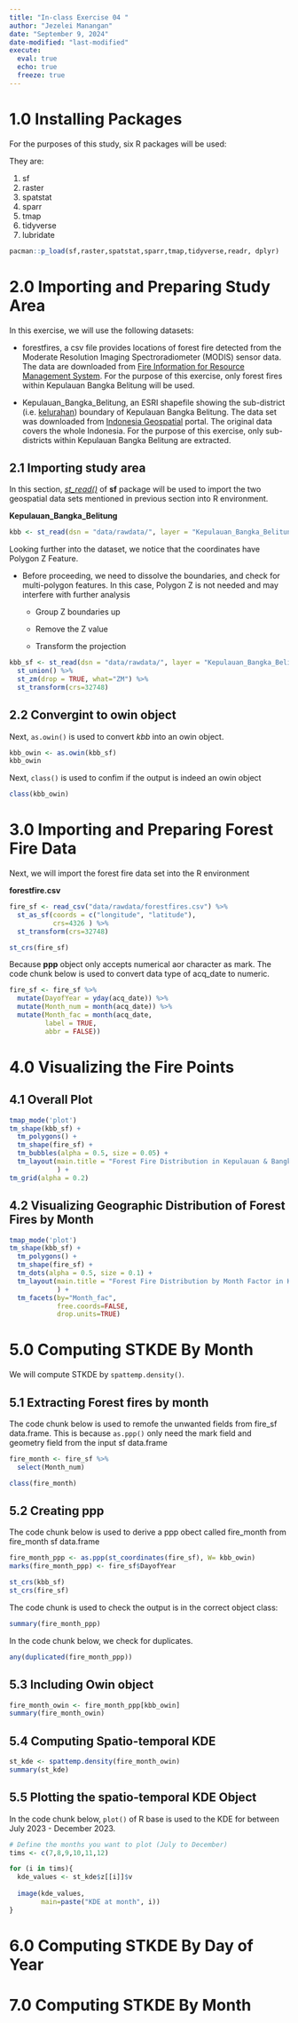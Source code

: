 ```yaml
---
title: "In-class Exercise 04 "
author: "Jezelei Manangan"
date: "September 9, 2024"
date-modified: "last-modified"
execute: 
  eval: true
  echo: true
  freeze: true
---
```


# 1.0 Installing Packages

For the purposes of this study, six R packages will be used:

They are:

1.  sf
2.  raster
3.  spatstat
4.  sparr
5.  tmap
6.  tidyverse
7.  lubridate

```r
pacman::p_load(sf,raster,spatstat,sparr,tmap,tidyverse,readr, dplyr)
```

# 2.0 Importing and Preparing Study Area

In this exercise, we will use the following datasets:

-   forestfires, a csv file provides locations of forest fire detected from the Moderate Resolution Imaging Spectroradiometer (MODIS) sensor data. The data are downloaded from [Fire Information for Resource Management System](https://firms.modaps.eosdis.nasa.gov/download/). For the purpose of this exercise, only forest fires within Kepulauan Bangka Belitung will be used.

-   Kepulauan_Bangka_Belitung, an ESRI shapefile showing the sub-district (i.e. [kelurahan](https://en.wikipedia.org/wiki/Villages_of_Indonesia)) boundary of Kepulauan Bangka Belitung. The data set was downloaded from [Indonesia Geospatial](https://www.indonesia-geospasial.com/2023/05/download-shapefile-batas-administrasi.html) portal. The original data covers the whole Indonesia. For the purpose of this exercise, only sub-districts within Kepulauan Bangka Belitung are extracted.

## 2.1 Importing study area

In this section, [*st_read()*](https://r-spatial.github.io/sf/reference/st_read.html) of **sf** package will be used to import the two geospatial data sets mentioned in previous section into R environment.

**Kepulauan_Bangka_Belitung**

```r
kbb <- st_read(dsn = "data/rawdata/", layer = "Kepulauan_Bangka_Belitung") 
```

Looking further into the dataset, we notice that the coordinates have Polygon Z Feature.

-   Before proceeding, we need to dissolve the boundaries, and check for multi-polygon features. In this case, Polygon Z is not needed and may interfere with further analysis

    -   Group Z boundaries up

    -   Remove the Z value

    -   Transform the projection

```r
kbb_sf <- st_read(dsn = "data/rawdata/", layer = "Kepulauan_Bangka_Belitung") %>% 
  st_union() %>% 
  st_zm(drop = TRUE, what="ZM") %>% 
  st_transform(crs=32748)
```

## 2.2 Convergint to owin object

Next, `as.owin()` is used to convert *kbb* into an owin object.

```r
kbb_owin <- as.owin(kbb_sf)
kbb_owin
```

Next, `class()` is used to confim if the output is indeed an owin object

```r
class(kbb_owin)
```

# 3.0 Importing and Preparing Forest Fire Data

Next, we will import the forest fire data set into the R environment

**forestfire.csv**

```r
fire_sf <- read_csv("data/rawdata/forestfires.csv") %>% 
  st_as_sf(coords = c("longitude", "latitude"),
           crs=4326 ) %>% 
  st_transform(crs=32748)
```

```r
st_crs(fire_sf)
```

Because **ppp** object only accepts numerical aor character as mark. The code chunk below is used to convert data type of acq_date to numeric.

```r
fire_sf <- fire_sf %>% 
  mutate(DayofYear = yday(acq_date)) %>% 
  mutate(Month_num = month(acq_date)) %>% 
  mutate(Month_fac = month(acq_date, 
         label = TRUE, 
         abbr = FALSE))
```

# 4.0 Visualizing the Fire Points

## 4.1 Overall Plot

```r
tmap_mode('plot')
tm_shape(kbb_sf) + 
  tm_polygons() + 
  tm_shape(fire_sf) + 
  tm_bubbles(alpha = 0.5, size = 0.05) + 
  tm_layout(main.title = "Forest Fire Distribution in Kepulauan & Bangka Belitung", 
            ) + 
tm_grid(alpha = 0.2)
```

## 4.2 Visualizing Geographic Distribution of Forest Fires by Month

```r
tmap_mode('plot')
tm_shape(kbb_sf) + 
  tm_polygons() + 
  tm_shape(fire_sf) + 
  tm_dots(alpha = 0.5, size = 0.1) + 
  tm_layout(main.title = "Forest Fire Distribution by Month Factor in Kepulauan & Bangka Belitung", 
            ) + 
  tm_facets(by="Month_fac", 
            free.coords=FALSE,
            drop.units=TRUE)
```

# 5.0 Computing STKDE By Month

We will compute STKDE by `spattemp.density()`.

## 5.1 Extracting Forest fires by month

The code chunk below is used to remofe the unwanted fields from fire_sf data.frame. This is because `as.ppp()` only need the mark field and geometry field from the input sf data.frame

```r
fire_month <- fire_sf %>% 
  select(Month_num)

class(fire_month)
```

## 5.2 Creating ppp

The code chunk below is used to derive a ppp obect called fire_month from fire_month sf data.frame

```r
fire_month_ppp <- as.ppp(st_coordinates(fire_sf), W= kbb_owin)
marks(fire_month_ppp) <- fire_sf$DayofYear
```

```r
st_crs(kbb_sf)
st_crs(fire_sf)
```

The code chunk is used to check the output is in the correct object class:

```r
summary(fire_month_ppp)
```

In the code chunk below, we check for duplicates.

```r
any(duplicated(fire_month_ppp))
```

## 5.3 Including Owin object

```r
fire_month_owin <- fire_month_ppp[kbb_owin]
summary(fire_month_owin)
```

## 5.4 Computing Spatio-temporal KDE

```r
st_kde <- spattemp.density(fire_month_owin)
summary(st_kde)
```

## 5.5 Plotting the spatio-temporal KDE Object

In the code chunk below, `plot()` of R base is used to the KDE for between July 2023 - December 2023.

```r

# Define the months you want to plot (July to December)
tims <- c(7,8,9,10,11,12)  

for (i in tims){
  kde_values <- st_kde$z[[i]]$v
  
  image(kde_values,
        main=paste("KDE at month", i))
}
```

# 6.0 Computing STKDE By Day of Year

# 7.0 Computing STKDE By Month
